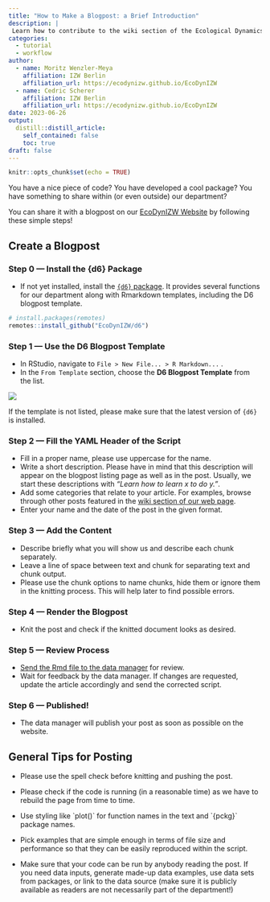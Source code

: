 ```yaml
---
title: "How to Make a Blogpost: a Brief Introduction"
description: |
 Learn how to contribute to the wiki section of the Ecological Dynamics Department webpage. If you think you have an important information, script, package or just a piece of code that might be interesting for your colleagues, consider to turn it into a blogpost for our webpage.
categories:
  - tutorial
  - workflow
author:
  - name: Moritz Wenzler-Meya
    affiliation: IZW Berlin
    affiliation_url: https://ecodynizw.github.io/EcoDynIZW
  - name: Cedric Scherer
    affiliation: IZW Berlin
    affiliation_url: https://ecodynizw.github.io/EcoDynIZW
date: 2023-06-26
output:
  distill::distill_article:
    self_contained: false
    toc: true
draft: false
---
```


```r
knitr::opts_chunk$set(echo = TRUE)
```

You have a nice piece of code? You have developed a cool package? You have something to share within (or even outside) our department?
  
You can share it with a blogpost on our [EcoDynIZW Website](https://ecodynizw.github.io) by following these simple steps!

## Create a Blogpost

### Step 0 --- Install the {d6} Package

  - If not yet installed, install the [`{d6}` package](https://github.com/ecodynizw/d6). It provides several functions for our department along with Rmarkdown templates, including the D6 blogpost template.
  
```r
# install.packages(remotes)
remotes::install_github("EcoDynIZW/d6")
```

### Step 1 --- Use the D6 Blogpost Template

  - In RStudio, navigate to `File > New File... > R Markdown...` .
  - In the `From Template` section, choose the **D6 Blogpost Template** from the list.
  
  ![](man/howtopost-1.png) 
  
<aside>
If the template is not listed, please make sure that the latest version of `{d6}` is installed.
</aside>

### Step 2 --- Fill the YAML Header of the Script 

  - Fill in a proper name, please use uppercase for the name.   
  - Write a short description. Please have in mind that this description will appear on the blogpost listing page as well as in the post. Usually, we start these descriptions with *"Learn how to learn x to do y."*.
  - Add some categories that relate to your article. For examples, browse through other posts featured in the [wiki section of our web page](https://ecodynizw.github.io/coding.html).
  - Enter your name and the date of the post in the given format.
  
### Step 3 --- Add the Content

  - Describe briefly what you will show us and describe each chunk separately. 
  - Leave a line of space between text and chunk for separating text and chunk output.
  - Please use the chunk options to name chunks, hide them or ignore them in the knitting process. This will help later to find possible errors.
  
### Step 4 --- Render the Blogpost

  - Knit the post and check if the knitted document looks as desired.

### Step 5 --- Review Process

  - [Send the Rmd file to the data manager](mailto:wenzler@izw-berlin.de) for review.
  - Wait for feedback by the data manager. If changes are requested, update the article accordingly and send the corrected script.

### Step 6 --- Published!
  
  - The data manager will publish your post as soon as possible on the website.

## General Tips for Posting

- Please use the spell check before knitting and pushing the post.

- Please check if the code is running (in a reasonable time) as we have to rebuild the page from time to time.

- Use styling like \`plot()\` for function names in the text and \`{pckg}\` package names.

- Pick examples that are simple enough in terms of file size and performance so that they can be easily reproduced within the script.

- Make sure that your code can be run by anybody reading the post. If you need data inputs, generate made-up data examples, use data sets from packages, or link to the data source (make sure it is publicly available as readers are not necessarily part of the department!)
